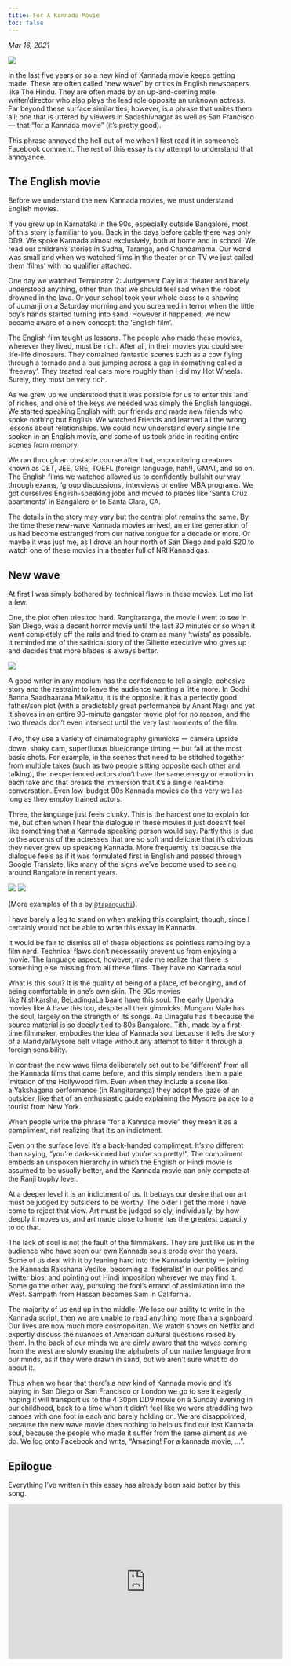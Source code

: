 ```yaml
---
title: For A Kannada Movie
toc: false
---
```


_Mar 16, 2021_

![](images/upendra-header.jpeg)

In the last five years or so a new kind of Kannada movie keeps getting made. These are often called “new wave” by critics in English newspapers like The Hindu. They are often made by an up-and-coming male writer/director who also plays the lead role opposite an unknown actress. Far beyond these surface similarities, however, is a phrase that unites them all; one that is uttered by viewers in Sadashivnagar as well as San Francisco --- that “for a Kannada movie” (it’s pretty good).

This phrase annoyed the hell out of me when I first read it in someone’s Facebook comment. The rest of this essay is my attempt to understand that annoyance.

## The English movie

Before we understand the new Kannada movies, we must understand English movies.

If you grew up in Karnataka in the 90s, especially outside Bangalore, most of this story is familiar to you. Back in the days before cable there was only DD9. We spoke Kannada almost exclusively, both at home and in school. We read our children’s stories in Sudha, Taranga, and Chandamama. Our world was small and when we watched films in the theater or on TV we just called them ‘films’ with no qualifier attached.

One day we watched Terminator 2: Judgement Day in a theater and barely understood anything, other than that we should feel sad when the robot drowned in the lava. Or your school took your whole class to a showing of Jumanji on a Saturday morning and you screamed in terror when the little boy’s hands started turning into sand. However it happened, we now became aware of a new concept: the ‘English film’.

The English film taught us lessons. The people who made these movies, wherever they lived, must be rich. After all, in their movies you could see life-life dinosaurs. They contained fantastic scenes such as a cow flying through a tornado and a bus jumping across a gap in something called a ‘freeway’. They treated real cars more roughly than I did my Hot Wheels. Surely, they must be very rich.

As we grew up we understood that it was possible for us to enter this land of riches, and one of the keys we needed was simply the English language. We started speaking English with our friends and made new friends who spoke nothing but English. We watched Friends and learned all the wrong lessons about relationships. We could now understand every single line spoken in an English movie, and some of us took pride in reciting entire scenes from memory.

We ran through an obstacle course after that, encountering creatures known as CET, JEE, GRE, TOEFL (foreign language, hah!), GMAT, and so on. The English films we watched allowed us to confidently bullshit our way through exams, ‘group discussions’, interviews or entire MBA programs. We got ourselves English-speaking jobs and moved to places like ‘Santa Cruz apartments’ in Bangalore or to Santa Clara, CA.

The details in the story may vary but the central plot remains the same. By the time these new-wave Kannada movies arrived, an entire generation of us had become estranged from our native tongue for a decade or more. Or maybe it was just me, as I drove an hour north of San Diego and paid $20 to watch one of these movies in a theater full of NRI Kannadigas.

## New wave

At first I was simply bothered by technical flaws in these movies. Let me list a few.

One, the plot often tries too hard. Rangitaranga, the movie I went to see in San Diego, was a decent horror movie until the last 30 minutes or so when it went completely off the rails and tried to cram as many ‘twists’ as possible. It reminded me of the satirical story of the Gillette executive who gives up and decides that more blades is always better.

![](images/gilette-5-blades.png)

A good writer in any medium has the confidence to tell a single, cohesive story and the restraint to leave the audience wanting a little more. In Godhi Banna Saadhaarana Maikattu, it is the opposite. It has a perfectly good father/son plot (with a predictably great performance by Anant Nag) and yet it shoves in an entire 90-minute gangster movie plot for no reason, and the two threads don’t even intersect until the very last moments of the film.

Two, they use a variety of cinematography gimmicks ー camera upside down, shaky cam, superfluous blue/orange tinting ー but fail at the most basic shots. For example, in the scenes that need to be stitched together from multiple takes (such as two people sitting opposite each other and talking), the inexperienced actors don’t have the same energy or emotion in each take and that breaks the immersion that it’s a single real-time conversation. Even low-budget 90s Kannada movies do this very well as long as they employ trained actors.

Three, the language just feels clunky. This is the hardest one to explain for me, but often when I hear the dialogue in these movies it just doesn’t feel like something that a Kannada speaking person would say. Partly this is due to the accents of the actresses that are so soft and delicate that it’s obvious they never grew up speaking Kannada. More frequently it’s because the dialogue feels as if it was formulated first in English and passed through Google Translate, like many of the signs we’ve become used to seeing around Bangalore in recent years.

![](images/traincoach.jpeg)
![](images/instagram-translation.png)

(More examples of this by [`@tapanguchi`](https://twitter.com/tapanguchi/status/1014102663846334464?s=20)).

I have barely a leg to stand on when making this complaint, though, since I certainly would not be able to write this essay in Kannada.

It would be fair to dismiss all of these objections as pointless rambling by a film nerd. Technical flaws don’t necessarily prevent us from enjoying a movie. The language aspect, however, made me realize that there is something else missing from all these films. They have no Kannada soul.

What is this soul? It is the quality of being of a place, of belonging, and of being comfortable in one’s own skin. The 90s movies like Nishkarsha, BeLadingaLa baale have this soul. The early Upendra movies like A have this too, despite all their gimmicks. Mungaru Male has the soul, largely on the strength of its songs. Aa Dinagalu has it because the source material is so deeply tied to 80s Bangalore. Tithi, made by a first-time filmmaker, embodies the idea of Kannada soul because it tells the story of a Mandya/Mysore belt village without any attempt to filter it through a foreign sensibility.

In contrast the new wave films deliberately set out to be ‘different’ from all the Kannada films that came before, and this simply renders them a pale imitation of the Hollywood film. Even when they include a scene like a Yakshagana performance (in Rangitaranga) they adopt the gaze of an outsider, like that of an enthusiastic guide explaining the Mysore palace to a tourist from New York.

When people write the phrase “for a Kannada movie” they mean it as a compliment, not realizing that it’s an indictment.

Even on the surface level it’s a back-handed compliment. It’s no different than saying, “you’re dark-skinned but you’re so pretty!”. The compliment embeds an unspoken hierarchy in which the English or Hindi movie is assumed to be usually better, and the Kannada movie can only compete at the Ranji trophy level.

At a deeper level it is an indictment of us. It betrays our desire that our art must be judged by outsiders to be worthy. The older I get the more I have come to reject that view. Art must be judged solely, individually, by how deeply it moves us, and art made close to home has the greatest capacity to do that.

The lack of soul is not the fault of the filmmakers. They are just like us in the audience who have seen our own Kannada souls erode over the years. Some of us deal with it by leaning hard into the Kannada identity ー joining the Kannada Rakshana Vedike, becoming a ‘federalist’ in our politics and twitter bios, and pointing out Hindi imposition wherever we may find it. Some go the other way, pursuing the fool’s errand of assimilation into the West. Sampath from Hassan becomes Sam in California.

The majority of us end up in the middle. We lose our ability to write in the Kannada script, then we are unable to read anything more than a signboard. Our lives are now much more cosmopolitan. We watch shows on Netflix and expertly discuss the nuances of American cultural questions raised by them. In the back of our minds we are dimly aware that the waves coming from the west are slowly erasing the alphabets of our native language from our minds, as if they were drawn in sand, but we aren’t sure what to do about it.

Thus when we hear that there’s a new kind of Kannada movie and it’s playing in San Diego or San Francisco or London we go to see it eagerly, hoping it will transport us to the 4:30pm DD9 movie on a Sunday evening in our childhood, back to a time when it didn’t feel like we were straddling two canoes with one foot in each and barely holding on. We are disappointed, because the new wave movie does nothing to help us find our lost Kannada soul, because the people who made it suffer from the same ailment as we do. We log onto Facebook and write, “Amazing! For a kannada movie, ...”.

## Epilogue

Everything I’ve written in this essay has already been said better by this song.

<iframe width="560" height="315" src="https://www.youtube.com/embed/iaNgco2oRUs?si=QajG6iDVTCbyspOE&amp;controls=0" title="YouTube video player" frameborder="0" allow="accelerometer; autoplay; clipboard-write; encrypted-media; gyroscope; picture-in-picture; web-share" referrerpolicy="strict-origin-when-cross-origin" allowfullscreen></iframe>